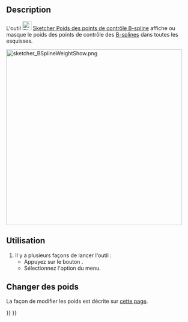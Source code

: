 <languages/>

{{Docnav/fr
|[[Sketcher_BSplineKnotMultiplicity/fr|Multiplicité des nœuds d'une B-spline]]
|[[Sketcher_RestoreInternalAlignmentGeometry/fr|Géométrie interne d'alignement]]
|[[Sketcher_Workbench/fr|Atelier Sketcher]]
|IconL=Sketcher_BSplineKnotMultiplicity.svg
|IconR=Sketcher_RestoreInternalAlignmentGeometry.svg
|IconC=Workbench_Sketcher.svg
}}

{{GuiCommand/fr
|Name=Sketcher BSplinePoleWeight
|Name/fr=Sketcher Poids des points de contrôle B-spline
|MenuLocation=Esquisse → Affichage → Afficher/masquer les informations d'une B-spline → Afficher/masquer le poids du point de contrôle d'une B-spline
|Workbenches=[[Sketcher_Workbench/fr|Sketcher]]
|Version=0.17
|SeeAlso=[[Sketcher_CreateBSpline/fr|Sketcher B-spline simple]]
}}

==Description==

L'outil [[Image:Sketcher_BSplinePoleWeight.svg|24px]] [[Sketcher_BSplinePoleWeight/fr|Sketcher Poids des points de contrôle B-spline]] affiche ou masque le poids des points de contrôle des [[B-Splines/fr|B-splines]] dans toutes les esquisses.

[[File:sketcher_BSplineWeightShow.png|468px]] 
{{Caption|Les chiffres (verts, entre crochets) correspondent aux poids des points de contrôle.}}

<span id="Usage"></span>
==Utilisation==

# Il y a plusieurs façons de lancer l'outil :
#* Appuyez sur le bouton {{Button|[[Image:Sketcher_BSplinePoleWeight.svg|16px]] [[Sketcher_BSplinePoleWeight/fr|Afficher/masquer le poids du point de contrôle d'une B-spline]]}}.
#* Sélectionnez l'option {{MenuCommand|Esquisse → Affichage → Afficher/masquer les informations d'une B-spline → [[Image:Sketcher_BSplinePoleWeight.svg|16px]] Afficher/masquer le poids du point de contrôle d'une B-spline}} du menu.

<span id="Changing_weights"></span>
==Changer des poids==

La façon de modifier les poids est décrite sur [[B-Splines#Changing_the_Weight|cette page]].


{{Docnav/fr
|[[Sketcher_BSplineKnotMultiplicity/fr|Multiplicité des nœuds d'une B-spline]]
|[[Sketcher_RestoreInternalAlignmentGeometry/fr|Géométrie interne d'alignement]]
|[[Sketcher_Workbench/fr|Atelier Sketcher]]
|IconL=Sketcher_BSplineKnotMultiplicity.svg
|IconR=Sketcher_RestoreInternalAlignmentGeometry.svg
|IconC=Workbench_Sketcher.svg
}}

{{Sketcher_Tools_navi{{#translation:}}}}
{{Userdocnavi{{#translation:}}}}